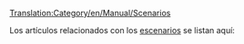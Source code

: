 [[Translation:Category/en/Manual/Scenarios]]



Los artículos relacionados con los [[es/Archive/Manual/Escenario|escenarios]] se listan aquí: